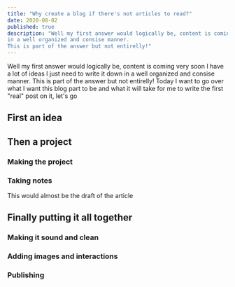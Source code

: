 ```yaml
---
title: "Why create a blog if there's not articles to read?"
date: 2020-08-02
published: true
description: "Well my first answer would logically be, content is coming very soon I have a lot of ideas I just need to write it down
in a well organized and consise manner.
This is part of the answer but not entirelly!"
---
```



Well my first answer would logically be, content is coming very soon I have a lot of ideas I just need to write it down
in a well organized and consise manner.
This is part of the answer but not entirelly!
Today I want to go over what I want this blog part to be and what it will take for me to write the first "real" post on it, let's go


## First an idea



## Then a project

### Making the project


### Taking notes
This would almost be the draft of the article



## Finally putting it all together

### Making it sound and clean


### Adding images and interactions


### Publishing